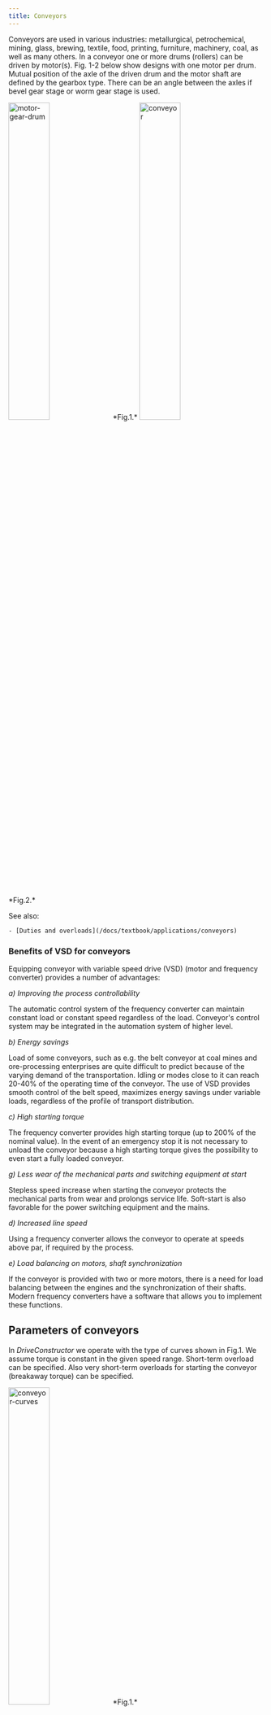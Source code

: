 ```yaml
---
title: Conveyors
---
```


Conveyors are used in various industries: metallurgical, petrochemical, mining, glass, brewing, textile, food, printing, furniture, machinery, coal, as well as many others. In a conveyor one or more drums (rollers) can be driven by motor(s). Fig. 1-2 below show designs with one motor per drum. 
Mutual position of the axle of the driven drum and the motor shaft are defined by the gearbox type. There can be an angle between the axles if bevel gear stage or worm gear stage is used.


<img src={mgdImage.src} alt="motor-gear-drum" width="40%" height="40%" />
*Fig.1.*


<img src={convImage.src} alt="conveyor" width="40%" height="40%" />
*Fig.2.*

See also:

    - [Duties and overloads](/docs/textbook/applications/conveyors)

### Benefits of VSD for conveyors

Equipping conveyor with variable speed drive (VSD) (motor and frequency converter) provides a number of advantages:

*a) Improving the process controllability*

The automatic control system of the frequency converter can maintain constant load or constant speed regardless of the load. Conveyor's control system may be integrated in the automation system of higher level.

*b) Energy savings*

Load of some conveyors, such as e.g. the belt conveyor at coal mines and ore-processing enterprises are quite difficult to predict because of the varying demand of the transportation. Idling or modes close to it can reach 20-40% of the operating time of the conveyor. The use of VSD provides smooth control of the belt speed, maximizes energy savings under variable loads, regardless of the profile of transport distribution.

*c) High starting torque*

The frequency converter provides high starting torque (up to 200% of the nominal value). In the event of an emergency stop it is not necessary to unload the conveyor because a high starting torque gives the possibility to even start a fully loaded conveyor.

*g) Less wear of the mechanical parts and switching equipment at start*

Stepless speed increase when starting the conveyor protects the mechanical parts from wear and prolongs service life. Soft-start is also favorable for the power switching equipment and the mains.

*d) Increased line speed*

Using a frequency converter allows the conveyor to operate at speeds above par, if required by the process.

*e) Load balancing on motors, shaft synchronization*

If the conveyor is provided with two or more motors, there is a need for load balancing between the engines and the synchronization of their shafts. Modern frequency converters have a software that allows you to implement these functions.


## Parameters of conveyors

In *DriveConstructor* we operate with the type of curves shown in Fig.1. We assume torque is constant in the given speed range. Short-term overload can be specified. Also very short-term overloads for starting the conveyor (breakaway torque) can be specified.


<img src={concurImage.src} alt="conveyor-curves" width="40%" height="40%" />
*Fig.1.*

So, one needs to specify:

   - minimum and maximum rotational speed of the conveyor drum,
   - rated torque,
   - overload torque,
   - starting (breakaway) torque, and
   - conveyor duty
